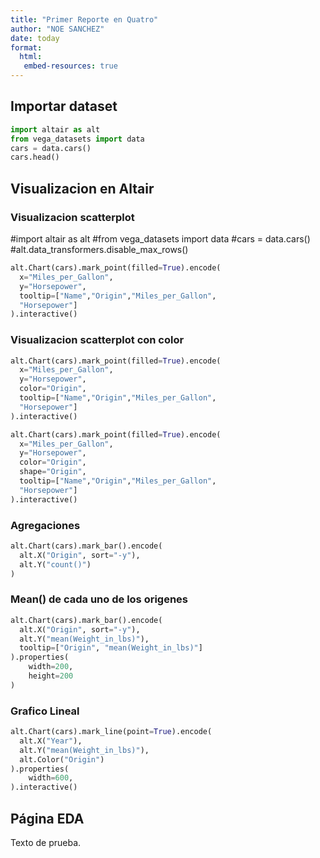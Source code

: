 ```yaml
---
title: "Primer Reporte en Quatro"
author: "NOE SANCHEZ"
date: today
format: 
  html:
   embed-resources: true
---
```


## Importar dataset

```python
import altair as alt
from vega_datasets import data
cars = data.cars()
cars.head()
```
## Visualizacion en Altair


### Visualizacion scatterplot
#import altair as alt
#from vega_datasets import data
#cars = data.cars()
#alt.data_transformers.disable_max_rows()
```python

alt.Chart(cars).mark_point(filled=True).encode(
  x="Miles_per_Gallon",
  y="Horsepower",
  tooltip=["Name","Origin","Miles_per_Gallon",
  "Horsepower"]
).interactive()

```

### Visualizacion scatterplot con color
```python

alt.Chart(cars).mark_point(filled=True).encode(
  x="Miles_per_Gallon",
  y="Horsepower",
  color="Origin",
  tooltip=["Name","Origin","Miles_per_Gallon",
  "Horsepower"]
).interactive()

```

```python
alt.Chart(cars).mark_point(filled=True).encode(
  x="Miles_per_Gallon",
  y="Horsepower",
  color="Origin",
  shape="Origin",
  tooltip=["Name","Origin","Miles_per_Gallon",
  "Horsepower"]
).interactive()
```

### Agregaciones

```python
alt.Chart(cars).mark_bar().encode(
  alt.X("Origin", sort="-y"),
  alt.Y("count()")
)

```

### Mean()  de cada uno de los origenes

```python
alt.Chart(cars).mark_bar().encode(
  alt.X("Origin", sort="-y"),
  alt.Y("mean(Weight_in_lbs)"),
  tooltip=["Origin", "mean(Weight_in_lbs)"]
).properties(
    width=200,
    height=200  
)

```

### Grafico Lineal

```python
alt.Chart(cars).mark_line(point=True).encode(
  alt.X("Year"),
  alt.Y("mean(Weight_in_lbs)"),
  alt.Color("Origin")
).properties(
    width=600, 
).interactive()
```

## Página EDA

Texto de prueba.
